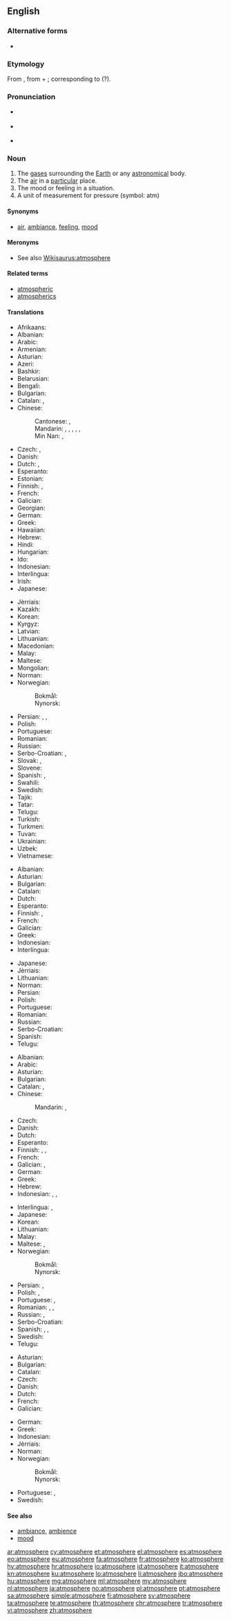 {{wikipedia|dab=Atmosphere (disambiguation)|Atmosphere}}
{{also|atmosphère}}
==English==

===Alternative forms===
* {{l/en|atmosphære}} {{qualifier|archaic}}

===Etymology===
From {{etyl|NL.|en}} {{term|atmosphaera|lang=la}}, from {{etyl|grc|en}} {{term|ἀτμός|sc=polytonic|tr=atmós||steam|lang=grc}} + {{etyl|grc|en}} {{term|σφαῖρα|sc=polytonic|tr=sphaĩra||sphere|lang=grc}}; corresponding to {{confix|atmo|sphere|lang=en}} (?).

===Pronunciation===
* {{a|UK}} {{IPA|/ˈæt.məsˌfɪə(ɹ)/|lang=en}}
* {{a|US}} {{IPA|/ˈætməsˌfɪɹ/|lang=en}}
* {{audio|en-us-atmosphere.ogg|Audio (US)|lang=en}}

===Noun===
{{wikipedia|atmosphere|Atmosphere (layer of gases)}}
{{wikipedia|atmosphere (unit)|Atmosphere (unit)}}
{{en-noun}}

# The [[gas]]es surrounding the [[Earth]] or any [[astronomical]] body.
# The [[air]] in a [[particular]] place.
# The mood or feeling in a situation.
# A unit of measurement for pressure (symbol: atm)

====Synonyms====
* {{sense|mood}} [[air]], [[ambiance]], [[feeling]], [[mood]]

====Meronyms====
* See also [[Wikisaurus:atmosphere]]

====Related terms====
* [[atmospheric]]
* [[atmospherics]]

====Translations====
{{trans-top|gases surrounding the Earth}}
* Afrikaans: {{t+|af|atmosfeer}}
* Albanian: {{t+|sq|atmosferë}}
* Arabic: {{t|ar|جو|m|tr=jaw}}
* Armenian: {{t|hy|մթնոլորտ|tr=mt’nolort|sc=Armn}}
* Asturian: {{t|ast|atmósfera|f}}
* Azeri: {{t|az|atmosfer}}
* Bashkir: {{t|ba|атмосфера|sc=Cyrl}}
* Belarusian: {{t|be|атмасфе́ра|f|sc=Cyrl}}
* Bengali: {{t|bn|বায়ুমণ্ডল|tr=baẏumônḑôl|sc=Beng}}
* Bulgarian: {{t+|bg|атмосфера}}
* Catalan: {{t+|ca|atmosfera|f}}, {{t|ca|aerosfera|f}}
* Chinese:
*: Cantonese: {{t|yue|大氣層|sc=Hani}}, {{t|yue|大气层|tr=daai6 hei3 cang4|sc=Hani}}
*: Mandarin: {{t+|cmn|大氣|sc=Hani}}, {{t+|cmn|大气|tr=dàqì|sc=Hani}}, {{t|cmn|氣圈|sc=Hani}}, {{t+|cmn|气圈|tr=qìquān|sc=Hani}}, {{t+|cmn|大氣層|sc=Hani}}, {{t+|cmn|大气层|tr=dàqìcéng|sc=Hani}}
*: Min Nan: {{t+|nan|大氣|sc=Hani}}, {{t|nan|大气|tr=tāi-khì|sc=Hani}}
* Czech: {{t+|cs|atmosféra}}, {{t|cs|ovzduší}}
* Danish: {{t+|da|atmosfære|c}}
* Dutch: {{t+|nl|atmosfeer|m}}, {{t+|nl|dampkring}}
* Esperanto: {{t|eo|atmosfero}}
* Estonian: {{t|et|atmosfäär}}
* Finnish: {{t+|fi|ilmakehä}}, {{t+|fi|atmosfääri}}
* French: {{t+|fr|atmosphère|m}}
* Galician: {{t+|gl|atmosfera|f}}
* Georgian: {{t|ka|ატმოსფერო|sc=Geor}}
* German: {{t+|de|Atmosphäre|f}}
* Greek: {{t+|el|ατμόσφαιρα|f|tr=atmósfaira}}
* Hawaiian: {{t|haw|lewa}}
* Hebrew: {{t|he|אטמוספרה|f|tr=at'mosfera|sc=Hebr}}
* Hindi: {{t|hi|वायुमण्डल|tr=vāyumaṇḍal|sc=Deva}}
* Hungarian: {{t+|hu|atmoszféra}}
* Ido: {{t+|io|atmosfero}}
* Indonesian: {{t+|id|atmosfer}}
* Interlingua: {{t|ia|atmosphera}}
* Irish: {{t|ga|atmaisféar}}
* Japanese: {{t+|ja|大気|tr=たいき, taiki}}
{{trans-mid}}
* Jèrriais: {{t|roa-jer|atmosphéthe|m}}
* Kazakh: {{t|kk|атмосфера|sc=Cyrl}}
* Korean: {{t+|ko|대기|sc=Kore}}
* Kyrgyz: {{t|ky|атмосфера|sc=Cyrl}}
* Latvian: {{t+|lv|atmosfēra|f}}
* Lithuanian: {{t|lt|atmosfera|f}}
* Macedonian: {{t+|mk|атмосфера|f|sc=Cyrl}}
* Malay: {{t|ms|atmosfera}}
* Maltese: {{t|mt|atmosfera|f}}
* Mongolian: {{t|mn|агаар мандал|sc=Cyrl}}
* Norman: {{t|roa-nor|atmosphère|m}}
* Norwegian:
*: Bokmål: {{t|nb|atmosfære|m}}
*: Nynorsk: {{t|nn|atmosfære|m}}
* Persian: {{t+|fa|اندروا|tr=andarvâ}}, {{t+|fa|جو|tr=jav}}, {{t+|fa|اتمسفر|tr=atmosfer|sc=fa-Arab}}
* Polish: {{t+|pl|atmosfera|f}}
* Portuguese: {{t+|pt|atmosfera|f}}
* Romanian: {{t+|ro|atmosferă|f}}
* Russian: {{t+|ru|атмосфе́ра|f}}
* Serbo-Croatian: {{t|sh|atmosféra|f}}, {{t|sh|атмосфе́ра|f}}
* Slovak: {{t|sk|atmosféra|f}}, {{t|sk|ovzdušie|n}}
* Slovene: {{t+|sl|atmosfera|f}}
* Spanish: {{t+|es|atmósfera|f}}, {{t+|es|aire|m}}
* Swahili: {{t|sw|angahewa}}
* Swedish: {{t+|sv|atmosfär|c}}
* Tajik: {{t|tg|атмосфера|sc=Cyrl}}
* Tatar: {{t|tt|атмосфера|sc=Cyrl}}
* Telugu: {{t+|te|వాతావరణము|tr=vātāvaraṇamu}}
* Turkish: {{t+|tr|atmosfer}}
* Turkmen: {{t+|tk|atmosfera}}
* Tuvan: {{t|tyv|атмосфера}}
* Ukrainian: {{t+|uk|атмосфе́ра|f|sc=Cyrl}}
* Uzbek: {{t+|uz|atmosfera}}
* Vietnamese: {{t+|vi|khí quyển}}
{{trans-bottom}}

{{trans-top|air in a particular place}}
* Albanian: {{t+|sq|atmosferë}}
* Asturian: {{t|ast|atmósfera|f}}
* Bulgarian: {{t+|bg|атмосфера}}
* Catalan: {{t+|ca|atmosfera|f}}
* Dutch: {{t+|nl|atmosfeer|m}}
* Esperanto: {{t|eo|atmosfero}}
* Finnish: {{t+|fi|ilma}}, {{t+|fi|atmosfääri}}
* French: {{t+|fr|atmosphère|m}}
* Galician: {{t+|gl|atmosfera|f}}
* Greek: {{t+|el|ατμόσφαιρα|f|tr=atmósfaira}}
* Indonesian: {{t+|id|atmosfer}}
* Interlingua: {{t|ia|atmosphera}}
{{trans-mid}}
* Japanese: {{t+|ja|空気|tr=くうき, kūki}}
* Jèrriais: {{t|roa-jer|atmosphéthe|m}}
* Lithuanian: {{t|lt|atmosfera|f}}
* Norman: {{t|roa-nor|atmosphère|m}}
* Persian: {{t+|fa|اندروا|tr=andarvâ}}
* Polish: {{t+|pl|atmosfera|f}}
* Portuguese: {{t+|pt|atmosfera|f}}
* Romanian: {{t+|ro|atmosferă|f}}
* Russian: {{t+|ru|атмосфе́ра|f}}
* Serbo-Croatian: {{t|sh|atmosféra|f}}
* Spanish: {{t+|es|atmósfera|f}}
* Telugu: {{t+|te|వాతావరణం|tr=vātāvaraṇam}}
{{trans-bottom}}

{{trans-top|mood or feeling}}
* Albanian: {{t+|sq|atmosferë}}
* Arabic: {{t|ar|جو|tr=jaw}}
* Asturian: {{t|ast|atmósfera|f}}
* Bulgarian: {{t+|bg|атмосфера}}
* Catalan: {{t+|ca|atmosfera|f}}, {{t+|ca|ambient|m}}
* Chinese:
*: Mandarin: {{t|cmn|風氣|sc=Hani}}, {{t+|cmn|风气|tr=fēngqì|sc=Hani}}
* Czech: {{t+|cs|atmosféra}}
* Danish: {{t+|da|atmosfære|c}}
* Dutch: {{t+|nl|sfeer|m}}
* Esperanto: {{t|eo|etoso}}
* Finnish: {{t+|fi|ilmapiiri}}, {{t+|fi|tunnelma}}, {{t+|fi|henki}}
* French: {{t+|fr|ambiance|f}}
* Galician: {{t+|gl|atmosfera|f}}, {{t+|gl|ambiente|m}}
* German: {{t+|de|Atmosphäre|f}}
* Greek: {{t+|el|ατμόσφαιρα|f|tr=atmósfaira}}
* Hebrew: {{t+|he|אווירה|f|tr=avira}}
* Indonesian: {{t+|id|atmosfer}}, {{t+|id|suasana}}, {{t+|id|situasi}}
{{trans-mid}}
* Interlingua: {{t|ia|atmosphera}}, {{t|ia|ambiente}}
* Japanese: {{t+|ja|雰囲気|tr=ふんいき, fun’iki}}
* Korean: {{t+|ko|분위기|sc=Kore}}
* Lithuanian: {{t|lt|atmosfera|f}}
* Malay: {{t|ms|suasana}}
* Maltese: {{t|mt|atmosfera}}, {{t|mt|burdata}}
* Norwegian:
*: Bokmål: {{t|nb|atmosfære|m}}
*: Nynorsk: {{t|nn|atmosfære|m}}
* Persian: {{t+|fa|اندروا|tr=andarvâ}}, {{t+|fa|جو|tr=jav}}
* Polish: {{t+|pl|atmosfera|f}}, {{t+|pl|nastrój|m}}
* Portuguese: {{t+|pt|atmosfera|f}}, {{t+|pt|ambiente|m}}
* Romanian: {{t+|ro|atmosferă|f}}, {{t+|ro|ambient|m}}, {{t+|ro|ambianță|f}}
* Russian: {{t+|ru|атмосфе́ра|f}}, {{t+|ru|обстано́вка|f}}
* Serbo-Croatian: {{t|sh|atmosféra|f}}
* Spanish: {{t+|es|atmósfera|f}}, {{t+|es|ambiente|m}}, {{t+|es|clima|m}}
* Swedish: {{t+|sv|atmosfär|c}}
* Telugu: {{t+|te|వాతావరణం|tr=vaataavaraNam}}
{{trans-bottom}}

{{trans-top|a unit of measurement for pressure}}
* Asturian: {{t|ast|atmósfera|f}}
* Bulgarian: {{t+|bg|атмосфера}}
* Catalan: {{t+|ca|atmosfera|f}}
* Czech: {{t+|cs|atmosféra|f}}
* Danish: {{t+|da|atmosfære|c}}
* Dutch: {{t+|nl|atmosfeer|m}}
* French: {{t+|fr|atmosphère|m}}
* Galician: {{t+|gl|atmosfera|f}}
{{trans-mid}}
* German: {{t+|de|Atmosphäre}}
* Greek: {{t+|el|ατμόσφαιρα|f|tr=atmósfaira}}
* Indonesian: {{t+|id|atmosfer}}
* Jèrriais: {{t|roa-jer|atmosphéthe|m}}
* Norman: {{t|roa-nor|atmosphère|m}}
* Norwegian:
*: Bokmål: {{t|nb|atmosfære|m}}
*: Nynorsk: {{t|nn|atmosfære|m}}
* Portuguese: {{t+|pt|atmosfera|f}}, {{t|pt|atmosfera física|f}}
* Swedish: {{t+|sv|atmosfär|c}}
{{trans-bottom}}

====See also====
* [[ambiance]], [[ambience]]
* [[mood]]

{{catlangcode|en|Air|Planetology}}

[[ar:atmosphere]]
[[cy:atmosphere]]
[[et:atmosphere]]
[[el:atmosphere]]
[[es:atmosphere]]
[[eo:atmosphere]]
[[eu:atmosphere]]
[[fa:atmosphere]]
[[fr:atmosphere]]
[[ko:atmosphere]]
[[hy:atmosphere]]
[[hr:atmosphere]]
[[io:atmosphere]]
[[id:atmosphere]]
[[it:atmosphere]]
[[kn:atmosphere]]
[[ku:atmosphere]]
[[lo:atmosphere]]
[[li:atmosphere]]
[[jbo:atmosphere]]
[[hu:atmosphere]]
[[mg:atmosphere]]
[[ml:atmosphere]]
[[my:atmosphere]]
[[nl:atmosphere]]
[[ja:atmosphere]]
[[no:atmosphere]]
[[pl:atmosphere]]
[[pt:atmosphere]]
[[sa:atmosphere]]
[[simple:atmosphere]]
[[fi:atmosphere]]
[[sv:atmosphere]]
[[ta:atmosphere]]
[[te:atmosphere]]
[[th:atmosphere]]
[[chr:atmosphere]]
[[tr:atmosphere]]
[[vi:atmosphere]]
[[zh:atmosphere]]
